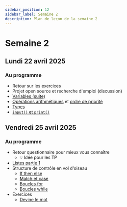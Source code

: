 ```yaml
---
sidebar_position: 12
sidebar_label: Semaine 2
description: Plan de leçon de la semaine 2
---
```


# Semaine 2

## Lundi 22 avril 2025

### Au programme
- Retour sur les exercices
- Projet open source et recherche d'emploi (discussion)
- [Variables (suite)](https://archambaultv-prof.github.io/programmation-python/docs/variables_types/variable_boite)
- [Opérations arithmétiques](https://archambaultv-prof.github.io/programmation-python/docs/variables_types/operateurs) et [ordre de priorité](https://archambaultv-prof.github.io/programmation-python/docs/variables_types/operateurs#ordre-de-priorit%C3%A9-des-op%C3%A9rateurs)
- [Types](https://archambaultv-prof.github.io/programmation-python/docs/variables_types/types)
- [`input()` et `print()`](https://archambaultv-prof.github.io/programmation-python/docs/variables_types/input_output)

## Vendredi 25 avril 2025

### Au programme

- Retour questionnaire pour mieux vous connaître
    - 💡 Idée pour les TP
- [Listes partie 1](https://archambaultv-prof.github.io/programmation-python/docs/listes_v1)
- Structure de contrôle en vol d'oiseau
    - [If then else](https://archambaultv-prof.github.io/programmation-python/docs/stuctures_controles/conditions)
    - [Match et case](https://archambaultv-prof.github.io/programmation-python/docs/stuctures_controles/match_case)
    - [Boucles for](https://archambaultv-prof.github.io/programmation-python/docs/stuctures_controles/boucle_for)
    - [Boucles while](https://archambaultv-prof.github.io/programmation-python/docs/stuctures_controles/boucle_while)
- Exercices
    - [Devine le mot](https://archambaultv-prof.github.io/programmation-python/docs/stuctures_controles/Exercices/devine_le_mot)